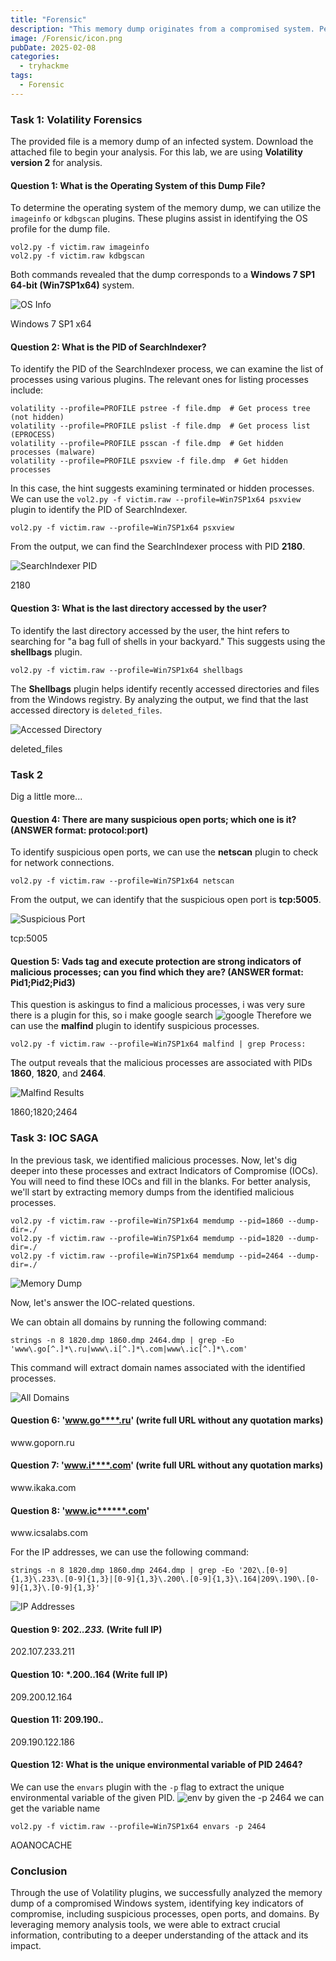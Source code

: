 ```yaml
---
title: "Forensic"
description: "This memory dump originates from a compromised system. Perform in-depth forensics to explore its internals."
image: /Forensic/icon.png
pubDate: 2025-02-08
categories:
  - tryhackme
tags:
  - Forensic
---
```



### Task 1: Volatility Forensics
The provided file is a memory dump of an infected system. Download the attached file to begin your analysis.
For this lab, we are using **Volatility version 2** for analysis.

#### Question 1: What is the Operating System of this Dump File?
To determine the operating system of the memory dump, we can utilize the `imageinfo` or `kdbgscan` plugins. These plugins assist in identifying the OS profile for the dump file.

```shell
vol2.py -f victim.raw imageinfo
vol2.py -f victim.raw kdbgscan
```

Both commands revealed that the dump corresponds to a **Windows 7 SP1 64-bit (Win7SP1x64)** system. 

![OS Info](/Forensics/Task1-q1.PNG)

<Collapse title="View Answer">
  <Success>Windows 7 SP1 x64</Success>
</Collapse>

#### Question 2: What is the PID of SearchIndexer? 
To identify the PID of the SearchIndexer process, we can examine the list of processes using various plugins. The relevant ones for listing processes include:

```shell
volatility --profile=PROFILE pstree -f file.dmp  # Get process tree (not hidden)
volatility --profile=PROFILE pslist -f file.dmp  # Get process list (EPROCESS)
volatility --profile=PROFILE psscan -f file.dmp  # Get hidden processes (malware)
volatility --profile=PROFILE psxview -f file.dmp  # Get hidden processes
```

In this case, the hint suggests examining terminated or hidden processes. We can use the `vol2.py -f victim.raw --profile=Win7SP1x64 psxview` plugin to identify the PID of SearchIndexer.

```shell
vol2.py -f victim.raw --profile=Win7SP1x64 psxview
```

From the output, we can find the SearchIndexer process with PID **2180**.

![SearchIndexer PID](/Forensics/Task1-q2.PNG)

<Collapse title="View Answer">
  <Success>2180</Success>
</Collapse>

#### Question 3: What is the last directory accessed by the user?
To identify the last directory accessed by the user, the hint refers to searching for "a bag full of shells in your backyard." This suggests using the **shellbags** plugin.

```shell
vol2.py -f victim.raw --profile=Win7SP1x64 shellbags
```

The **Shellbags** plugin helps identify recently accessed directories and files from the Windows registry. By analyzing the output, we find that the last accessed directory is `deleted_files`.

![Accessed Directory](/Forensics/Task1-q3.PNG)

<Collapse title="View Answer">
  <Success>deleted_files</Success>
</Collapse>

### Task 2
Dig a little more...

#### Question 4: There are many suspicious open ports; which one is it? (ANSWER format: protocol:port)
To identify suspicious open ports, we can use the **netscan** plugin to check for network connections.

```shell
vol2.py -f victim.raw --profile=Win7SP1x64 netscan
```

From the output, we can identify that the suspicious open port is **tcp:5005**.

![Suspicious Port](/Forensics/Task2-q1.PNG)

<Collapse title="View Answer">
  <Success>tcp:5005</Success>
</Collapse>

#### Question 5: Vads tag and execute protection are strong indicators of malicious processes; can you find which they are? (ANSWER format: Pid1;Pid2;Pid3)
This question is askingus to find a malicious processes, i was very sure there is a plugin for this, so i make  google search
![google](/Forensics/malfind.PNG)
Therefore we can use the **malfind** plugin to identify suspicious processes.

```shell
vol2.py -f victim.raw --profile=Win7SP1x64 malfind | grep Process:
```

The output reveals that the malicious processes are associated with PIDs **1860**, **1820**, and **2464**.

![Malfind Results](/Forensics/Task2-q2.PNG)

<Collapse title="View Answer">
  <Success>1860;1820;2464</Success>
</Collapse>

### Task 3: IOC SAGA
In the previous task, we identified malicious processes. Now, let's dig deeper into these processes and extract Indicators of Compromise (IOCs). You will need to find these IOCs and fill in the blanks. For better analysis, we'll start by extracting memory dumps from the identified malicious processes.

```shell
vol2.py -f victim.raw --profile=Win7SP1x64 memdump --pid=1860 --dump-dir=./
vol2.py -f victim.raw --profile=Win7SP1x64 memdump --pid=1820 --dump-dir=./
vol2.py -f victim.raw --profile=Win7SP1x64 memdump --pid=2464 --dump-dir=./
```

![Memory Dump](/Forensics/Task3-mem-space.PNG)

Now, let's answer the IOC-related questions.

We can obtain all domains by running the following command:

```shell
strings -n 8 1820.dmp 1860.dmp 2464.dmp | grep -Eo 'www\.go[^.]*\.ru|www\.i[^.]*\.com|www\.ic[^.]*\.com'
```

This command will extract domain names associated with the identified processes.

![All Domains](/Forensics/Task3-q1-3.PNG)

#### Question 6: 'www.go****.ru' (write full URL without any quotation marks)
<Collapse title="View Answer">
  <Success>www.goporn.ru</Success>
</Collapse>

#### Question 7: 'www.i****.com' (write full URL without any quotation marks)
<Collapse title="View Answer">
  <Success>www.ikaka.com</Success>
</Collapse>

#### Question 8: 'www.ic******.com'
<Collapse title="View Answer">
  <Success>www.icsalabs.com</Success>
</Collapse>

For the IP addresses, we can use the following command:

```shell
strings -n 8 1820.dmp 1860.dmp 2464.dmp | grep -Eo '202\.[0-9]{1,3}\.233\.[0-9]{1,3}|[0-9]{1,3}\.200\.[0-9]{1,3}\.164|209\.190\.[0-9]{1,3}\.[0-9]{1,3}'
```

![IP Addresses](/Forensics/Task3-q4-6.PNG)

#### Question 9: 202.***.233.*** (Write full IP)
<Collapse title="View Answer">
  <Success>202.107.233.211</Success>
</Collapse>

#### Question 10: ***.200.**.164 (Write full IP)
<Collapse title="View Answer">
  <Success>209.200.12.164</Success>
</Collapse>

#### Question 11: 209.190.***.***
<Collapse title="View Answer">
  <Success>209.190.122.186</Success>
</Collapse>

#### Question 12: What is the unique environmental variable of PID 2464?
We can use the `envars` plugin with the `-p` flag to extract the unique environmental variable of the given PID.
![env](/Forensics/Task3-q7.PNG)
by given the -p 2464 we can get the variable name

```shell
vol2.py -f victim.raw --profile=Win7SP1x64 envars -p 2464
```

<Collapse title="View Answer">
  <Success>AOANOCACHE</Success>
</Collapse>

### Conclusion

Through the use of Volatility plugins, we successfully analyzed the memory dump of a compromised Windows system, identifying key indicators of compromise, including suspicious processes, open ports, and domains. By leveraging memory analysis tools, we were able to extract crucial information, contributing to a deeper understanding of the attack and its impact.
